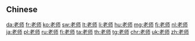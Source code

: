 {{also|老師}}
==Chinese==
{{zh-see|老師}}

[[da:老师]]
[[fr:老师]]
[[ko:老师]]
[[sw:老师]]
[[lt:老师]]
[[li:老师]]
[[hu:老师]]
[[mg:老师]]
[[fj:老师]]
[[nl:老师]]
[[ja:老师]]
[[pl:老师]]
[[ru:老师]]
[[fi:老师]]
[[ta:老师]]
[[th:老师]]
[[tg:老师]]
[[chr:老师]]
[[uk:老师]]
[[zh:老师]]